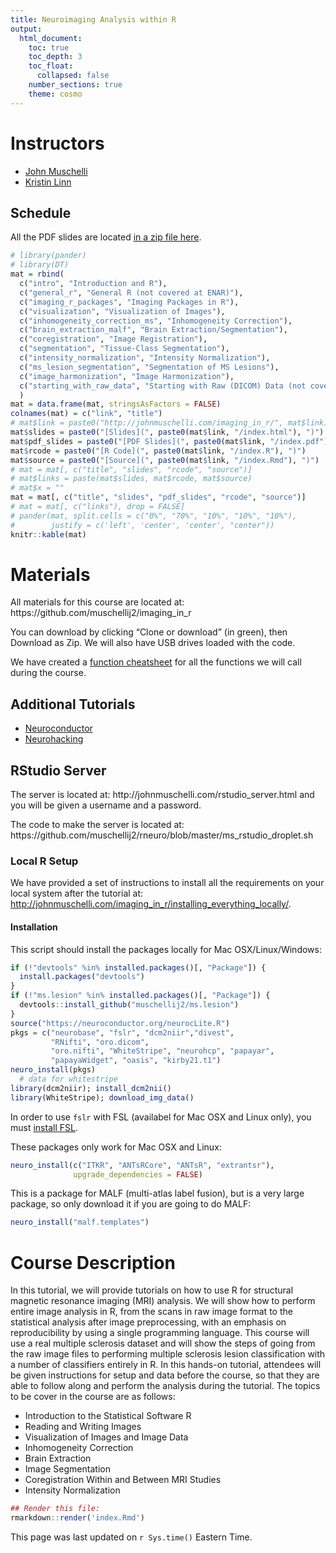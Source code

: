 ```yaml
---
title: Neuroimaging Analysis within R
output:
  html_document:
    toc: true
    toc_depth: 3
    toc_float:
      collapsed: false
    number_sections: true   
    theme: cosmo
---
```



# Instructors

  * [John Muschelli](http://www.johnmuschelli.com/)
  * [Kristin Linn](http://www.kristinlinn.com/)


## Schedule

All the PDF slides are located [in a zip file here](http://johnmuschelli.com/ISBI_2017.zip). 

```r
# library(pander)
# library(DT)
mat = rbind(
  c("intro", "Introduction and R"),
  c("general_r", "General R (not covered at ENAR)"),
  c("imaging_r_packages", "Imaging Packages in R"),
  c("visualization", "Visualization of Images"),
  c("inhomogeneity_correction_ms", "Inhomogeneity Correction"),
  c("brain_extraction_malf", "Brain Extraction/Segmentation"),
  c("coregistration", "Image Registration"),
  c("segmentation", "Tissue-Class Segmentation"),
  c("intensity_normalization", "Intensity Normalization"),
  c("ms_lesion_segmentation", "Segmentation of MS Lesions"),
  c("image_harmonization", "Image Harmonization"),
  c("starting_with_raw_data", "Starting with Raw (DICOM) Data (not covered)")
  )
mat = data.frame(mat, stringsAsFactors = FALSE)
colnames(mat) = c("link", "title")
# mat$link = paste0("http://johnmuschelli.com/imaging_in_r/", mat$link)
mat$slides = paste0("[Slides](", paste0(mat$link, "/index.html"), ")")
mat$pdf_slides = paste0("[PDF Slides](", paste0(mat$link, "/index.pdf"), ")")
mat$rcode = paste0("[R Code](", paste0(mat$link, "/index.R"), ")")
mat$source = paste0("[Source](", paste0(mat$link, "/index.Rmd"), ")")
# mat = mat[, c("title", "slides", "rcode", "source")]
# mat$links = paste(mat$slides, mat$rcode, mat$source)
# mat$x = ""
mat = mat[, c("title", "slides", "pdf_slides", "rcode", "source")]
# mat = mat[, c("links"), drop = FALSE]
# pander(mat, split.cells = c("0%", "70%", "10%", "10%", "10%"),
#        justify = c('left', 'center', 'center', "center"))
knitr::kable(mat)
```


# Materials
All materials for this course are located at: 
https://github.com/muschellij2/imaging_in_r


You can download by clicking "Clone or download" (in green), then Download as Zip.  We will also have USB drives loaded with the code.

We have created a [function cheatsheet](https://github.com/muschellij2/neuro_backend/raw/master/cheatsheet/function_cheatsheet.pdf) for all the functions we will call during the course.


## Additional Tutorials

* [Neuroconductor](https://neuroconductor.org/tutorials)
* [Neurohacking](https://www.coursera.org/learn/neurohacking)

## RStudio Server
The server is located at:
http://johnmuschelli.com/rstudio_server.html
and you will be given a username and a password.

The code to make the server is located at:
https://github.com/muschellij2/rneuro/blob/master/ms_rstudio_droplet.sh

### Local R Setup

We have provided a set of instructions to install all the requirements on your local system after the tutorial at:
[http://johnmuschelli.com/imaging_in_r/installing_everything_locally/](http://johnmuschelli.com/imaging_in_r/installing_everything_locally/). 

#### Installation 

This script should install the packages locally for  Mac OSX/Linux/Windows:

```r
if (!"devtools" %in% installed.packages()[, "Package"]) {
  install.packages("devtools")
}
if (!"ms.lesion" %in% installed.packages()[, "Package"]) {
  devtools::install_github("muschellij2/ms.lesion")
}
source("https://neuroconductor.org/neurocLite.R")
pkgs = c("neurobase", "fslr", "dcm2niir","divest", 
         "RNifti", "oro.dicom", 
         "oro.nifti", "WhiteStripe", "neurohcp", "papayar",
         "papayaWidget", "oasis", "kirby21.t1")
neuro_install(pkgs)
  # data for whitestripe
library(dcm2niir); install_dcm2nii()
library(WhiteStripe); download_img_data()
```

In order to use `fslr` with FSL (availabel for Mac OSX and Linux only), you must [install FSL](https://fsl.fmrib.ox.ac.uk/fsl/fslwiki/FslInstallation).  

These packages only work for Mac OSX and Linux:

```r
neuro_install(c("ITKR", "ANTsRCore", "ANTsR", "extrantsr"),
              upgrade_dependencies = FALSE)
```

This is a package for MALF (multi-atlas label fusion), but is a very large package, so only download it if you are going to do MALF:

```r
neuro_install("malf.templates")
```



# Course Description 
In this tutorial, we will provide tutorials on how to use R for structural magnetic resonance imaging (MRI) analysis. We will show how to perform entire image analysis in R, from the scans in raw image format to the statistical analysis after image preprocessing, with an emphasis on reproducibility by using a single programming language. This course will use a real multiple sclerosis dataset and will show the steps of going from the raw image files to performing multiple sclerosis lesion classification with a number of classifiers entirely in R. In this hands-on tutorial, attendees will be given instructions for setup and data before the course, so that they are able to follow along and perform the analysis during the tutorial. The topics to be cover in the course are as follows:

- Introduction to the Statistical Software R
- Reading and Writing Images
- Visualization of Images and Image Data
- Inhomogeneity Correction 
- Brain Extraction 
- Image Segmentation 
- Coregistration Within and Between MRI Studies
- Intensity Normalization 


```r
## Render this file:
rmarkdown::render('index.Rmd')
```

This page was last updated on `r Sys.time()` Eastern Time.
